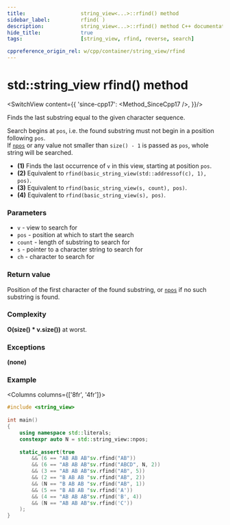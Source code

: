 ```yaml
---
title:					string_view<...>::rfind() method
sidebar_label:			rfind( )
description:			string_view<...>::rfind() method C++ documentation
hide_title:				true
tags:					[string_view, rfind, reverse, search]

cppreference_origin_rel: w/cpp/container/string_view/rfind
---
```




<!----------------- Codes ---------------------->

<!-- rfind() -->

# std::string_view rfind() method

<SwitchView content={{
	'since-cpp17': <Method_SinceCpp17 />,
}}/>

Finds the last substring equal to the given character sequence.  

Search begins at `pos`, i.e. the found substring must not begin in a position following `pos`.  
If [`npos`](#) or any value not smaller than `size() - 1` is passed as `pos`, whole string will be searched.

 - **(1)** Finds the last occurrence of `v` in this view, starting at position `pos`.
 - **(2)** Equivalent to `rfind(basic_string_view(std::addressof(c), 1), pos)`.
 - **(3)** Equivalent to `rfind(basic_string_view(s, count), pos)`.
 - **(4)** Equivalent to `rfind(basic_string_view(s), pos)`.

### Parameters

 - `v` - view to search for
 - `pos` - position at which to start the search
 - `count` - length of substring to search for
 - `s` - pointer to a character string to search for
 - `ch` - character to search for

### Return value

Position of the first character of the found substring, or [`npos`](#) if no such substring is found.

### Complexity

**O(size() * v.size())** at worst.

<ImproveSection />

### Exceptions

**(none)**

### Example

<Columns columns={['8fr', '4fr']}>
<div>

```cpp
#include <string_view>
 
int main()
{
    using namespace std::literals;
    constexpr auto N = std::string_view::npos;
 
    static_assert(true
        && (6 == "AB AB AB"sv.rfind("AB"))
        && (6 == "AB AB AB"sv.rfind("ABCD", N, 2))
        && (3 == "AB AB AB"sv.rfind("AB", 5))
        && (2 == "B AB AB "sv.rfind("AB", 2))
        && (N == "B AB AB "sv.rfind("AB", 1))
        && (5 == "B AB AB "sv.rfind('A'))
        && (4 == "AB AB AB"sv.rfind('B', 4))
        && (N == "AB AB AB"sv.rfind('C'))
    );
}
```

</div>
<div>

```plaintext title="Output"
```

</div>
</Columns>
